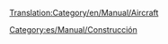 [[Translation:Category/en/Manual/Aircraft]]
{{en/Bilingual box| Es
| Los artículos relativos a las líneas aéreas y la aviación: aeropuertos, control de aviones, etc, se listan a continuación.
| ''Articles relating to aircraft, airports and aircraft management are listed here.''}}

[[Category:es/Manual/Construcción]]
